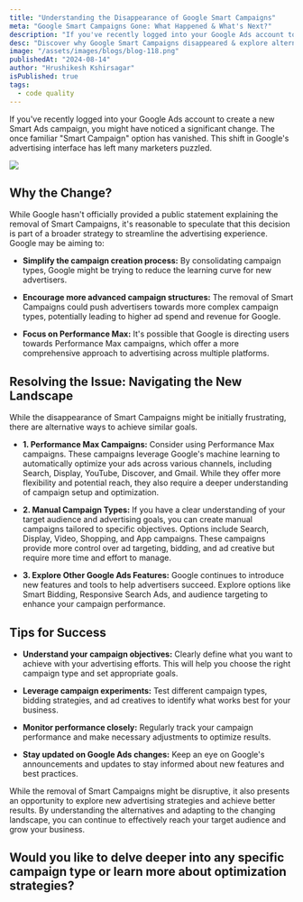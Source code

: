```yaml
---
title: "Understanding the Disappearance of Google Smart Campaigns"
meta: "Google Smart Campaigns Gone: What Happened & What's Next?"
description: "If you've recently logged into your Google Ads account to create a new Smart Ads campaign, you might have noticed a significant change. The once familiar "Smart Campaign" option has vanished. This shift in Google's advertising interface has left many marketers puzzled."
desc: "Discover why Google Smart Campaigns disappeared & explore alternative advertising strategies."
image: "/assets/images/blogs/blog-118.png"
publishedAt: "2024-08-14"
author: "Hrushikesh Kshirsagar"
isPublished: true
tags:
  - code quality
---
```


If you've recently logged into your Google Ads account to create a new Smart Ads campaign, you might have noticed a significant change. The once familiar "Smart Campaign" option has vanished. This shift in Google's advertising interface has left many marketers puzzled. 

<Image src="/assets/images/blogs/blog-119.png" />

## Why the Change? 

While Google hasn't officially provided a public statement explaining the removal of Smart Campaigns, it's reasonable to speculate that this decision is part of a broader strategy to streamline the advertising experience. Google may be aiming to: 

- **Simplify the campaign creation process:** By consolidating campaign types, Google might be trying to reduce the learning curve for new advertisers. 

- **Encourage more advanced campaign structures:** The removal of Smart Campaigns could push advertisers towards more complex campaign types, potentially leading to higher ad spend and revenue for Google. 

- **Focus on Performance Max:** It's possible that Google is directing users towards Performance Max campaigns, which offer a more comprehensive approach to advertising across multiple platforms. 

## Resolving the Issue: Navigating the New Landscape 

While the disappearance of Smart Campaigns might be initially frustrating, there are alternative ways to achieve similar goals. 


- **1. Performance Max Campaigns:** Consider using Performance Max campaigns. These campaigns leverage Google's machine learning to automatically optimize your ads across various channels, including Search, Display, YouTube, Discover, and Gmail. While they offer more flexibility and potential reach, they also require a deeper understanding of campaign setup and optimization. 

- **2. Manual Campaign Types:** If you have a clear understanding of your target audience and advertising goals, you can create manual campaigns tailored to specific objectives. Options include Search, Display, Video, Shopping, and App campaigns. These campaigns provide more control over ad targeting, bidding, and ad creative but require more time and effort to manage. 

- **3. Explore Other Google Ads Features:** Google continues to introduce new features and tools to help advertisers succeed. Explore options like Smart Bidding, Responsive Search Ads, and audience targeting to enhance your campaign performance. 

## Tips for Success 

- **Understand your campaign objectives:** Clearly define what you want to achieve with your advertising efforts. This will help you choose the right campaign type and set appropriate goals. 

- **Leverage campaign experiments:** Test different campaign types, bidding strategies, and ad creatives to identify what works best for your business. 

- **Monitor performance closely:** Regularly track your campaign performance and make necessary adjustments to optimize results. 

- **Stay updated on Google Ads changes:** Keep an eye on Google's announcements and updates to stay informed about new features and best practices.

While the removal of Smart Campaigns might be disruptive, it also presents an opportunity to explore new advertising strategies and achieve better results. By understanding the alternatives and adapting to the changing landscape, you can continue to effectively reach your target audience and grow your business. 

## Would you like to delve deeper into any specific campaign type or learn more about optimization strategies? 